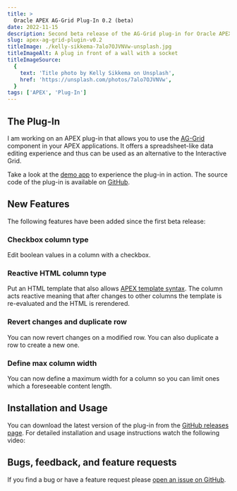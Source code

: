 ```yaml
---
title: >
  Oracle APEX AG-Grid Plug-In 0.2 (beta)
date: 2022-11-15
description: Second beta release of the AG-Grid plug-in for Oracle APEX. Find out what's new and how to get it.
slug: apex-ag-grid-plugin-v0.2
titleImage: ./kelly-sikkema-7alo7OJVNVw-unsplash.jpg
titleImageAlt: A plug in front of a wall with a socket
titleImageSource:
  {
    text: 'Title photo by Kelly Sikkema on Unsplash',
    href: 'https://unsplash.com/photos/7alo7OJVNVw',
  }
tags: ['APEX', 'Plug-In']
---
```


## The Plug-In

I am working on an APEX plug-in that allows you to use the [AG-Grid](https://www.ag-grid.com/) component in your APEX applications. It offers a spreadsheet-like data editing experience and thus can be used as an alternative to the Interactive Grid.

Take a look at the [demo app](https://apex.oracle.com/pls/apex/r/hartenfeller_dev/ag-grid-plugin-demo) to experience the plug-in in action. The source code of the plug-in is available on [GitHub](https://github.com/phartenfeller/apex-ag-grid-plugin).

## New Features

The following features have been added since the first beta release:

### Checkbox column type

Edit boolean values in a column with a checkbox.

<BlogImg filename="apex-ag-grid-checkbox-col.png" alt="" maxWidthPx="450" />

### Reactive HTML column type

Put an HTML template that also allows [APEX template syntax](https://docs.oracle.com/en/database/oracle/apex/22.2/aexjs/apex.util.html#.applyTemplate). The column acts reactive meaning that after changes to other columns the template is re-evaluated and the HTML is rerendered.

<BlogGif filename="apex-ag-grid-html-col.gif" alt="" />

### Revert changes and duplicate row

You can now revert changes on a modified row. You can also duplicate a row to create a new one.

<BlogImg filename="apex-ag-grid-duplicate-revert.jpg" alt="" maxWidthPx="450" />

### Define max column width

You can now define a maximum width for a column so you can limit ones which a foreseeable content length.

## Installation and Usage

You can download the latest version of the plug-in from the [GitHub releases page](https://github.com/phartenfeller/apex-ag-grid-plugin/releases). For detailed installation and usage instructions watch the following video:

<YouTubeEmbed videoID="9IVx2rp9N2k" />

## Bugs, feedback, and feature requests

If you find a bug or have a feature request please [open an issue on GitHub](https://github.com/phartenfeller/apex-ag-grid-plugin).
